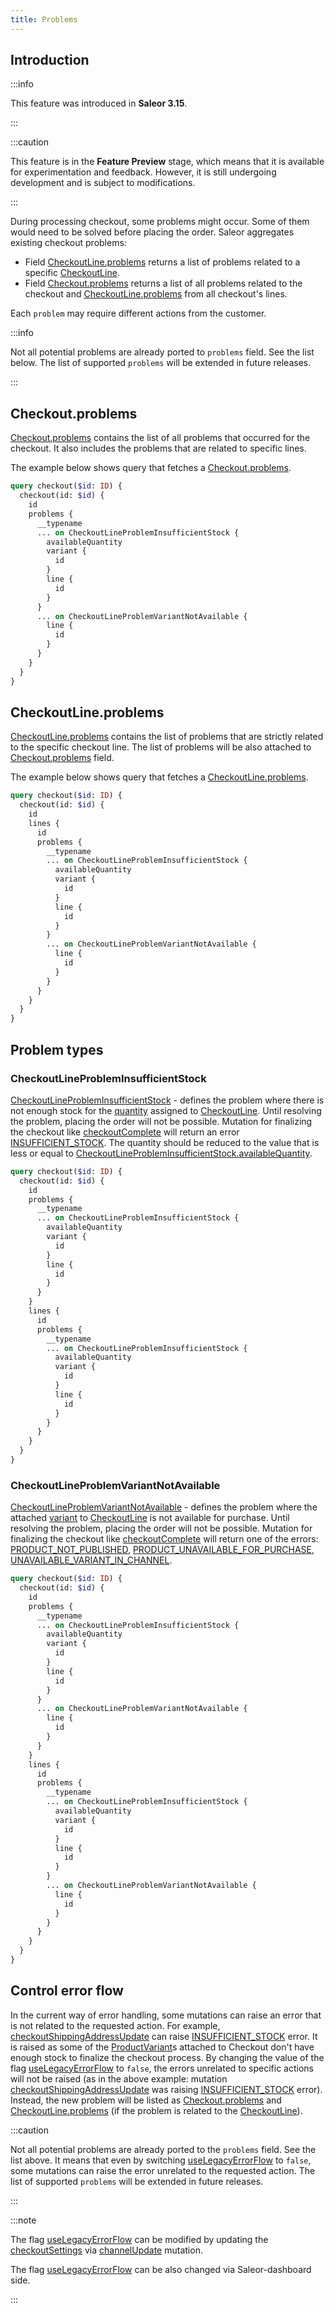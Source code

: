 ```yaml
---
title: Problems
---
```


## Introduction

:::info

This feature was introduced in **Saleor 3.15**.

:::

:::caution

This feature is in the **Feature Preview** stage, which means that it is available for experimentation and
feedback. However, it is still undergoing development and is subject to modifications.

:::

During processing checkout, some problems might occur. Some of them would need to be solved before placing the order.
Saleor aggregates existing checkout problems:

- Field [CheckoutLine.problems](api-reference/checkout/objects/checkout-line.mdx#checkoutlineproblemscheckoutlineproblem--) returns a list of problems
  related to a specific [CheckoutLine](api-reference/checkout/objects/checkout-line.mdx).
- Field [Checkout.problems](api-reference/checkout/objects/checkout.mdx#checkoutproblemscheckoutproblem--) returns a
  list of all problems related to the checkout and [CheckoutLine.problems](api-reference/checkout/objects/checkout-line.mdx#checkoutlineproblemscheckoutlineproblem--)
  from all checkout's lines.

Each `problem` may require different actions from the customer.

:::info

Not all potential problems are already ported to `problems` field. See the list below.
The list of supported `problems` will be extended in future releases.

:::

## Checkout.problems

[Checkout.problems](api-reference/checkout/objects/checkout.mdx#checkoutproblemscheckoutproblem--) contains the list of all problems
that occurred for the checkout. It also includes the problems that are related to specific lines.

The example below shows query that fetches a [Checkout.problems](api-reference/checkout/objects/checkout.mdx#checkoutproblemscheckoutproblem--).

```graphql
query checkout($id: ID) {
  checkout(id: $id) {
    id
    problems {
      __typename
      ... on CheckoutLineProblemInsufficientStock {
        availableQuantity
        variant {
          id
        }
        line {
          id
        }
      }
      ... on CheckoutLineProblemVariantNotAvailable {
        line {
          id
        }
      }
    }
  }
}
```

## CheckoutLine.problems

[CheckoutLine.problems](api-reference/checkout/objects/checkout-line.mdx#checkoutlineproblemscheckoutlineproblem--) contains the list of problems
that are strictly related to the specific checkout line.
The list of problems will be also attached to [Checkout.problems](api-reference/checkout/objects/checkout.mdx#checkoutproblemscheckoutproblem--) field.

The example below shows query that fetches a [CheckoutLine.problems](api-reference/checkout/objects/checkout-line.mdx#checkoutlineproblemscheckoutlineproblem--).

```graphql
query checkout($id: ID) {
  checkout(id: $id) {
    id
    lines {
      id
      problems {
        __typename
        ... on CheckoutLineProblemInsufficientStock {
          availableQuantity
          variant {
            id
          }
          line {
            id
          }
        }
        ... on CheckoutLineProblemVariantNotAvailable {
          line {
            id
          }
        }
      }
    }
  }
}
```

## Problem types

### CheckoutLineProblemInsufficientStock

[CheckoutLineProblemInsufficientStock](api-reference/checkout/objects/checkout-line-problem-insufficient-stock.mdx) - defines the problem where there is not enough stock
for the [quantity](api-reference/checkout/objects/checkout-line.mdx#checkoutlinequantityint--) assigned to [CheckoutLine](api-reference/checkout/objects/checkout-line.mdx).
Until resolving the problem, placing the order will not be possible. Mutation for finalizing the checkout like [checkoutComplete](api-reference/checkout/mutations/checkout-complete.mdx) will return an error [INSUFFICIENT_STOCK](api-reference/checkout/enums/checkout-error-code.mdx#checkouterrorcodeinsufficient_stock).
The quantity should be reduced to the value that is less or equal to [CheckoutLineProblemInsufficientStock.availableQuantity](api-reference/checkout/objects/checkout-line-problem-insufficient-stock.mdx#checkoutlineprobleminsufficientstockavailablequantityint-).

```graphql
query checkout($id: ID) {
  checkout(id: $id) {
    id
    problems {
      __typename
      ... on CheckoutLineProblemInsufficientStock {
        availableQuantity
        variant {
          id
        }
        line {
          id
        }
      }
    }
    lines {
      id
      problems {
        __typename
        ... on CheckoutLineProblemInsufficientStock {
          availableQuantity
          variant {
            id
          }
          line {
            id
          }
        }
      }
    }
  }
}
```

### CheckoutLineProblemVariantNotAvailable

[CheckoutLineProblemVariantNotAvailable](api-reference/checkout/objects/checkout-line-problem-variant-not-available.mdx) - defines the problem where
the attached [variant](api-reference/checkout/objects/checkout-line.mdx#checkoutlinevariantproductvariant--) to
[CheckoutLine](api-reference/checkout/objects/checkout-line.mdx) is not available for purchase. Until resolving the problem, placing the order will not be possible.
Mutation for finalizing the checkout like [checkoutComplete](api-reference/checkout/mutations/checkout-complete.mdx) will return one of the errors:
[PRODUCT_NOT_PUBLISHED](api-reference/checkout/enums/checkout-error-code.mdx#checkouterrorcodeproduct_not_published),
[PRODUCT_UNAVAILABLE_FOR_PURCHASE](api-reference/checkout/enums/checkout-error-code.mdx#checkouterrorcodeproduct_unavailable_for_purchase),
[UNAVAILABLE_VARIANT_IN_CHANNEL](api-reference/checkout/enums/checkout-error-code.mdx#checkouterrorcodeunavailable_variant_in_channel).

```graphql
query checkout($id: ID) {
  checkout(id: $id) {
    id
    problems {
      __typename
      ... on CheckoutLineProblemInsufficientStock {
        availableQuantity
        variant {
          id
        }
        line {
          id
        }
      }
      ... on CheckoutLineProblemVariantNotAvailable {
        line {
          id
        }
      }
    }
    lines {
      id
      problems {
        __typename
        ... on CheckoutLineProblemInsufficientStock {
          availableQuantity
          variant {
            id
          }
          line {
            id
          }
        }
        ... on CheckoutLineProblemVariantNotAvailable {
          line {
            id
          }
        }
      }
    }
  }
}
```

## Control error flow

In the current way of error handling, some mutations can raise an error that is not related to the requested action.
For example, [checkoutShippingAddressUpdate](api-reference/checkout/mutations/checkout-shipping-address-update.mdx) can raise
[INSUFFICIENT_STOCK](api-reference/checkout/enums/checkout-error-code.mdx#checkouterrorcodeinsufficient_stock) error.
It is raised as some of the [ProductVariant](api-reference/products/objects/product-variant.mdx)s attached to Checkout don't
have enough stock to finalize the checkout process.
By changing the value of the flag [useLegacyErrorFlow](api-reference/miscellaneous/objects/checkout-settings.mdx#checkoutsettingsuselegacyerrorflowboolean--) to `false`,
the errors unrelated to specific actions will not
be raised (as in the above example: mutation [checkoutShippingAddressUpdate](api-reference/checkout/mutations/checkout-shipping-address-update.mdx) was raising
[INSUFFICIENT_STOCK](api-reference/checkout/enums/checkout-error-code.mdx#checkouterrorcodeinsufficient_stock) error).
Instead, the new problem will be listed as [Checkout.problems](api-reference/checkout/objects/checkout.mdx#checkoutproblemscheckoutproblem--)
and [CheckoutLine.problems](api-reference/checkout/objects/checkout-line.mdx#checkoutlineproblemscheckoutlineproblem--)
(if the problem is related to the [CheckoutLine](api-reference/checkout/objects/checkout-line.mdx)).

:::caution

Not all potential problems are already ported to the `problems` field. See the list above. It means that even by
switching [useLegacyErrorFlow](api-reference/miscellaneous/objects/checkout-settings.mdx#checkoutsettingsuselegacyerrorflowboolean--)
to `false`, some mutations can raise the error unrelated to the requested action.
The list of supported `problems` will be extended in future releases.

:::

:::note

The flag [useLegacyErrorFlow](api-reference/miscellaneous/objects/checkout-settings.mdx#checkoutsettingsuselegacyerrorflowboolean--)
can be modified by updating the
[checkoutSettings](api-reference/channels/inputs/channel-update-input.mdx#channelupdateinputcheckoutsettingscheckoutsettingsinput-)
via [channelUpdate](api-reference/channels/mutations/channel-update.mdx) mutation.

The flag [useLegacyErrorFlow](api-reference/miscellaneous/objects/checkout-settings.mdx#checkoutsettingsuselegacyerrorflowboolean--)
can be also changed via Saleor-dashboard side.

:::
